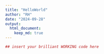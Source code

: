 ```yaml
---
title: "HelloWorld"
author: "RH"
date: "2024-09-28"
output: 
  html_document:
    keep_md: true
---
```


```r
## insert your brilliant WORKING code here
```
